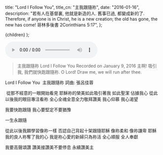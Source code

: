 
  title: "Lord I Follow You",
  title_cn: "主我跟隨祢",
  date: "2016-01-16",
  description:
    "若有人在基督裏, 他就是新造的人. 舊事已過, 都變成新的了. Therefore, if anyone is in Christ, he is a new creation;  the old has gone, the new has come! 哥林多後書 2Corinthians 5:17",
};

  <MDXWrapper meta={meta}>{children}</MDXWrapper>
);

<audio controls src={Audio}></audio>

> 主我跟隨祢
> Lord I Follow You
> Recorded on January 9, 2016
> 主啊!
> 吸引我,
> 我們就快跑跟隨祢.
> O Lord!
> Draw me,
> we will run after thee.

Lord I Follow You
​ 主我跟隨祢
詞曲: 張呂佳蓉

​ 從那不經意的一眼開始看見
耶穌祢的榮美如此吸引著我
如此聖潔 佔據我心
從此以後我的眼目專注看祢
全心全魂全意全力敬拜讚美
我心仰慕 我心渴望

我要快跑跟隨
我心要堅定不要猶豫

一生永跟隨

從此以後我願學習像祢一樣
否認自己背起十架跟隨耶穌
像祢柔和 像祢謙卑
耶穌我的良人祢奪了我的心
我是祢心愛的新婦只為祢活
全心順服 全人奉獻

我要高聲頌讚
讚美接讚美不要停息
永續讚美主
